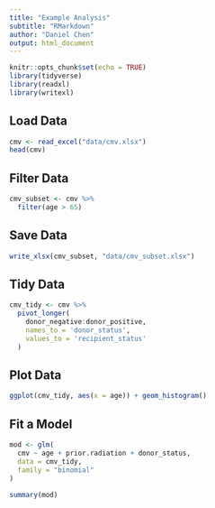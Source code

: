 ```yaml
---
title: "Example Analysis"
subtitle: "RMarkdown"
author: "Daniel Chen"
output: html_document
---
```


```r
knitr::opts_chunk$set(echo = TRUE)
library(tidyverse)
library(readxl)
library(writexl)
```

## Load Data

```r
cmv <- read_excel("data/cmv.xlsx")
head(cmv)
```


## Filter Data

```r
cmv_subset <- cmv %>%
  filter(age > 65)
```

## Save Data

```r
write_xlsx(cmv_subset, "data/cmv_subset.xlsx")
```

## Tidy Data

```r
cmv_tidy <- cmv %>%
  pivot_longer(
    donor_negative:donor_positive,
    names_to = 'donor_status',
    values_to = 'recipient_status'
  )
```

## Plot Data

```r
ggplot(cmv_tidy, aes(x = age)) + geom_histogram()
```

## Fit a Model

```r
mod <- glm(
  cmv ~ age + prior.radiation + donor_status,
  data = cmv_tidy,
  family = "binomial"
)

summary(mod)
```
